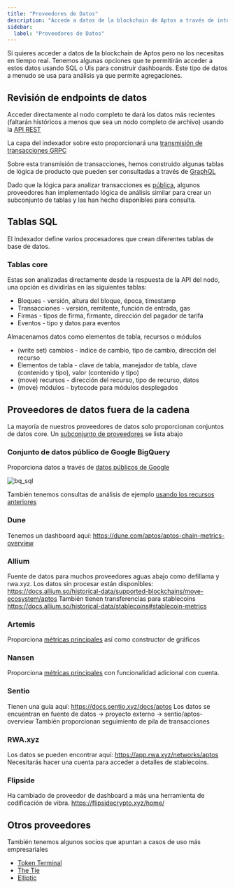 ```yaml
---
title: "Proveedores de Datos"
description: "Accede a datos de la blockchain de Aptos a través de interfaces SQL y dashboards de análisis para análisis de datos agregados"
sidebar:
  label: "Proveedores de Datos"
---
```


Si quieres acceder a datos de la blockchain de Aptos pero no los necesitas en tiempo real.
Tenemos algunas opciones que te permitirán acceder a estos datos usando SQL o UIs para construir dashboards.
Este tipo de datos a menudo se usa para análisis ya que permite agregaciones.

## Revisión de endpoints de datos

Acceder directamente al nodo completo te dará los datos más recientes (faltarán históricos a menos que sea un nodo completo de archivo) usando la [API REST](/build/apis#aptos-fullnode)

La capa del indexador sobre esto proporcionará una [transmisión de transacciones GRPC](/build/indexer/txn-stream/aptos-hosted-txn-stream)

Sobre esta transmisión de transacciones, hemos construido algunas tablas de lógica de producto que pueden ser consultadas a través de [GraphQL](/build/indexer/)

Dado que la lógica para analizar transacciones es [pública](https://github.com/aptos-labs/aptos-indexer-processors-v2), algunos proveedores han implementado lógica de análisis similar para crear un subconjunto de tablas y las han hecho disponibles para consulta.

## Tablas SQL

El Indexador define varios procesadores que crean diferentes tablas de base de datos.

### Tablas core

Estas son analizadas directamente desde la respuesta de la API del nodo, una opción es dividirlas en las siguientes tablas:

- Bloques - versión, altura del bloque, época, timestamp
- Transacciones - versión, remitente, función de entrada, gas
- Firmas - tipos de firma, firmante, dirección del pagador de tarifa
- Eventos - tipo y datos para eventos

Almacenamos datos como elementos de tabla, recursos o módulos

- (write set) cambios - índice de cambio, tipo de cambio, dirección del recurso
- Elementos de tabla - clave de tabla, manejador de tabla, clave (contenido y tipo), valor (contenido y tipo)
- (move) recursos - dirección del recurso, tipo de recurso, datos
- (move) módulos - bytecode para módulos desplegados

## Proveedores de datos fuera de la cadena

La mayoría de nuestros proveedores de datos solo proporcionan conjuntos de datos core.
Un [subconjunto de proveedores](https://aptosfoundation.org/currents/aptos-on-chain-data-capabilities-with-dune-nansen-and-other-providers) se lista abajo

### Conjunto de datos público de Google BigQuery

Proporciona datos a través de [datos públicos de Google](https://console.cloud.google.com/marketplace/product/bigquery-public-data/crypto-aptos-mainnet-us)

![bq\_sql](~/images/screenshots/bq_sql.png)

También tenemos consultas de análisis de ejemplo [usando los recursos anteriores](https://github.com/aptos-labs/explorer/tree/main/analytics)

### Dune

Tenemos un dashboard aquí: https://dune.com/aptos/aptos-chain-metrics-overview

### Allium

Fuente de datos para muchos proveedores aguas abajo como defillama y rwa.xyz. Los datos sin procesar están disponibles: https://docs.allium.so/historical-data/supported-blockchains/move-ecosystem/aptos
También tienen transferencias para stablecoins https://docs.allium.so/historical-data/stablecoins#stablecoin-metrics

### Artemis

Proporciona [métricas principales](https://app.artemis.xyz/asset/aptos) así como constructor de gráficos

### Nansen

Proporciona [métricas principales](https://app.nansen.ai/macro/blockchains?chain=aptos) con funcionalidad adicional con cuenta.

### Sentio

Tienen una guía aquí: https://docs.sentio.xyz/docs/aptos
Los datos se encuentran en fuente de datos -> proyecto externo -> sentio/aptos-overview
También proporcionan seguimiento de pila de transacciones

### RWA.xyz

Los datos se pueden encontrar aquí: https://app.rwa.xyz/networks/aptos
Necesitarás hacer una cuenta para acceder a detalles de stablecoins.

### Flipside

Ha cambiado de proveedor de dashboard a más una herramienta de codificación de vibra. https://flipsidecrypto.xyz/home/

## Otros proveedores

También tenemos algunos socios que apuntan a casos de uso más empresariales

- [Token Terminal](https://tokenterminal.com/resources/articles/aptos-data-partnership)
- [The Tie](https://www.thetie.io/insights/news/introducing-aptos-ecosystem-dashboard-and-on-chain-data/)
- [Elliptic](https://www.elliptic.co/media-center/elliptic-partners-with-aptos-foundation-as-a-data-integration-provider-to-offer-compliance-screening-and-risk-services-for-aptos-network)
